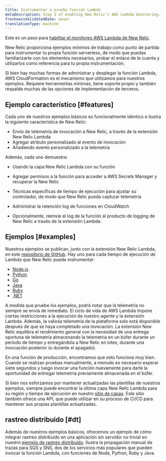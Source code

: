 ```yaml
---
title: Instrumentar a prueba función Lambda
metaDescription: Step 3 of enabling New Relic's AWS Lambda monitoring.
freshnessValidatedDate: never
translationType: machine
---
```


Este es un paso para [habilitar el monitoreo AWS Lambda de New Relic](/docs/serverless-function-monitoring/aws-lambda-monitoring/enable-lambda-monitoring/enable-aws-lambda-monitoring).

New Relic proporciona ejemplos mínimos de trabajo como punto de partida para instrumentar tu propia función serverless, de modo que puedas familiarizarte con los elementos necesarios, probar el enlace de la cuenta y utilizarlos como referencia para tu propia instrumentación.

Si bien hay muchas formas de administrar y desplegar la función Lambda, AWS CloudFormation es el mecanismo que utilizamos para nuestros ejemplos. Requiere herramientas mínimas, tiene soporte propio y también respalda muchas de las opciones de implementación de terceros.

## Ejemplo característico [#features]

Cada uno de nuestros ejemplos básicos es funcionalmente idéntico e ilustra la siguiente característica de New Relic:

* Envío de telemetría de invocación a New Relic, a través de la extensión New Relic Lambda
* Agregar atributo personalizado al evento de invocación
* Añadiendo evento personalizado a la telemetría

Además, cada uno demuestra:

* Usando la capa New Relic Lambda con su función

* Agregar permisos a la función para acceder a AWS Secrets Manager y recuperar la New Relic

  <InlinePopover type="licenseKey"/>

* Técnicas específicas de tiempo de ejecución para ajustar su controlador, de modo que New Relic pueda capturar telemetría

* Administrar la retención log de funciones en CloudWatch

* Opcionalmente, reenvíe el log de la función al producto de logging de New Relic a través de la extensión Lambda.

## Ejemplos [#examples]

Nuestros ejemplos se publican, junto con la extensión New Relic Lambda, en este [repositorio de GitHub](https://github.com/newrelic/newrelic-lambda-extension). Hay uno para cada tiempo de ejecución de Lambda que New Relic puede instrumentar:

* [Node.js](https://github.com/newrelic/newrelic-lambda-extension/tree/main/examples/sam/node)
* [Python](https://github.com/newrelic/newrelic-lambda-extension/tree/main/examples/sam/python)
* [Go](https://github.com/newrelic/newrelic-lambda-extension/tree/main/examples/sam/go)
* [Java](https://github.com/newrelic/newrelic-lambda-extension/tree/main/examples/sam/java)
* [Ruby](https://github.com/newrelic/newrelic-lambda-extension/tree/main/examples/sam/ruby)
* [.NET](https://github.com/newrelic/newrelic-lambda-extension/tree/main/examples/sam/dotnet)

<Callout variant="tip">
  A medida que pruebe los ejemplos, podrá notar que la telemetría no siempre se envía de inmediato. El ciclo de vida de AWS Lambda impone ciertas restricciones a la ejecución de nuestro agente y la extensión Lambda. Además, la valiosa telemetría de la plataforma solo está disponible después de que se haya completado una invocación. La extensión New Relic equilibra el rendimiento general con la necesidad de una entrega oportuna de telemetría almacenando la telemetría en un búfer durante un período de tiempo y entregándola a New Relic en lotes, durante una invocación posterior (o durante el apagado).

  En una función de producción, encontramos que esto funciona muy bien. Cuando se realizan pruebas manualmente, a menudo es necesario esperar siete segundos y luego invocar una función nuevamente para darle la oportunidad de entregar telemetría previamente almacenada en el búfer.
</Callout>

Si bien nos esforzamos por mantener actualizadas las plantillas de nuestros ejemplos, siempre puede encontrar la última capa New Relic Lambda para su región y tiempo de ejecución en nuestro [sitio de capas](https://layers.newrelic-external.com/). Este sitio también ofrece una API, que puede utilizar en su proceso de CI/CD para mantener sus propias plantillas actualizadas.

## rastreo distribuido [#dt]

Además de nuestros ejemplos básicos, ofrecemos un ejemplo de cómo integrar rastreo distribuido en una aplicación sin servidor no trivial en nuestro [ejemplo de rastreo distribuido](https://github.com/newrelic/newrelic-lambda-extension/tree/main/examples/sam/distributedtracing). Ilustra la propagación manual de trazas para SQS y SNS, dos de los servicios más populares que pueden invocar la función Lambda, con funciones de Node, Python, Ruby y Java.

<InstallFeedback/>